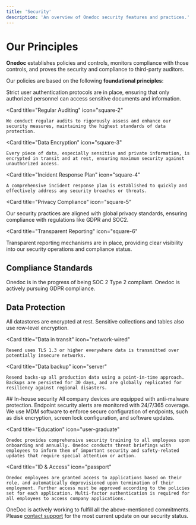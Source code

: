 ```yaml
---
title: 'Security'
description: 'An overview of Onedoc security features and practices.'
---
```


# Our Principles

**Onedoc** establishes policies and controls, monitors compliance with those controls, and proves the security and compliance to third-party auditors.

Our policies are based on the following **foundational principles**:

<CardGroup cols={2}>
  <Card
    title="Authentication"
    icon="square-1"
  >
    Strict user authentication protocols are in place, ensuring that only authorized personnel can access sensitive documents and information.
  </Card>

  <Card
    title="Regular Auditing"
    icon="square-2"
  >
    We conduct regular audits to rigorously assess and enhance our security measures, maintaining the highest standards of data protection.
  </Card>

  <Card
    title="Data Encryption"
    icon="square-3"
  >
    Every piece of data, especially sensitive and private information, is encrypted in transit and at rest, ensuring maximum security against unauthorized access.
  </Card>

  <Card
    title="Incident Response Plan"
    icon="square-4"
  >
    A comprehensive incident response plan is established to quickly and effectively address any security breaches or threats. 
 </Card>

  <Card
    title="Privacy Compliance"
    icon="square-5"
  >
Our security practices are aligned with global privacy standards, ensuring compliance with regulations like GDPR and SOC2.
  </Card>

  <Card
    title="Transparent Reporting"
    icon="square-6"
  >
Transparent reporting mechanisms are in place, providing clear visibility into our security operations and compliance status.
  </Card>
</CardGroup>

## Compliance Standards

<AccordionGroup>
<Accordion title="SOC 2 Type 2" icon="hourglass-clock">
    Onedoc is in the progress of being SOC 2 Type 2 compliant.
</Accordion>
<Accordion title="GDPR" icon="hourglass-clock">
    Onedoc is actively pursuing GDPR compliance.
</Accordion>
</AccordionGroup>

## Data Protection

<CardGroup cols={1}>
  <Card
    title="Data at rest"
    icon="database"
  >
    All datastores are encrypted at rest. Sensitive collections and tables also use row-level encryption.  
  </Card>

  <Card
    title="Data in transit"
    icon="network-wired"
  >
    Resend uses TLS 1.3 or higher everywhere data is transmitted over potentially insecure networks.  
  </Card>

  <Card
    title="Data backup"
    icon="server"
  >
    Resend backs-up all production data using a point-in-time approach. Backups are persisted for 30 days, and are globally replicated for resiliency against regional disasters.  
  </Card>
</CardGroup>
  ## In-house security

<CardGroup cols={1}>
  <Card
    title="Endpoint protection"
    icon="computer"
  >
    All company devices are equipped with anti-malware protection. Endpoint security alerts are monitored with 24/7/365 coverage. We use MDM software to enforce secure configuration of endpoints, such as disk encryption, screen lock configuration, and software updates.  
  </Card>

  <Card
    title="Education"
    icon="user-graduate"
  >
    Onedoc provides comprehensive security training to all employees upon onboarding and annually. Onedoc conducts threat briefings with employees to inform them of important security and safety-related updates that require special attention or action.  
  </Card>

  <Card
    title="ID & Access"
    icon="passport"
  >
    Onedoc employees are granted access to applications based on their role, and automatically deprovisioned upon termination of their employment. Further access must be approved according to the policies set for each application. Multi-factor authentication is required for all employees to access company applications.
  </Card>
</CardGroup>

<Warning> OneDoc is actively working to fulfill all the above-mentioned commitments. Please [contact support](https://mail.google.com/mail/?view=cm&fs=1&to=contact@onedoclabs.com&su=Support%20request%20&body=[Describe%20your%20issue%20and%20our%20team%20will%20get%20back%20to%20you%20as%20soon%20as%20possible]) for the most current update on our security status. </Warning>
